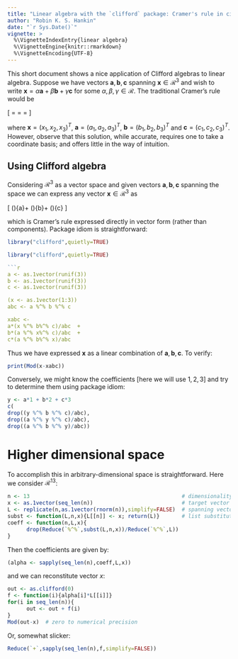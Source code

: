 ```yaml
---
title: "Linear algebra with the `clifford` package: Cramer's rule in civilised form"
author: "Robin K. S. Hankin"
date: "`r Sys.Date()`"
vignette: >
  %\VignetteIndexEntry{linear algebra}
  %\VignetteEngine{knitr::rmarkdown}
  %\VignetteEncoding{UTF-8}
---
```



This short document shows a nice application of Clifford algebras to
linear algebra.  Suppose we have vectors ${\mathbf a}, {\mathbf b},
{\mathbf c}$ spanning ${\mathbf x}\in\mathcal{R}^3$ and wish to write
${\mathbf x}=\alpha {\mathbf a}+\beta {\mathbf b}+\gamma {\mathbf c}$
for some $\alpha,\beta,\gamma\in\mathcal{R}$.  The traditional
Cramer's rule would be

\[
\alpha=\frac{
	\det\begin{bmatrix}
	x_1&b_1&c_1\\
	x_2&b_2&c_2\\
	x_3&b_3&c_3
	\end{bmatrix}
	}{
	\det\begin{bmatrix}
	a_1&b_1&c_1\\
	a_2&b_2&c_2\\
	a_3&b_3&c_3
	\end{bmatrix}
}
\qquad\beta=\frac{
	\det\begin{bmatrix}
	a_1&x_1&c_1\\
	a_2&x_2&c_2\\
	a_3&x_3&c_3
	\end{bmatrix}
	}{
	\det\begin{bmatrix}
	a_1&b_1&c_1\\
	a_2&b_2&c_2\\
	a_3&b_3&c_3
	\end{bmatrix}
}
\qquad
\gamma=\frac{
	\det\begin{bmatrix}
	a_1&b_1&x_1\\
	a_2&b_2&x_2\\
	a_3&b_3&x_3
	\end{bmatrix}
	}{
	\det\begin{bmatrix}
	a_1&b_1&c_1\\
	a_2&b_2&c_2\\
	a_3&b_3&c_3
	\end{bmatrix}
}
\]

where ${\mathbf x}=(x_1,x_2,x_3)^T$, ${\mathbf a}=(a_1,a_2,a_3)^T$,
${\mathbf b}=(b_1,b_2,b_3)^T$ and ${\mathbf c}=(c_1,c_2,c_3)^T$.
However, observe that this solution, while accurate, requires one to
take a coordinate basis; and offers little in the way of intuition.

## Using Clifford algebra

Considering $\mathcal{R}^3$ as a vector space and given vectors
${\mathbf a}, {\mathbf b}, {\mathbf c}$ spanning the space we can
express any vector ${\mathbf x}\in\mathcal{R}^3$ as

\[
\left(\frac{{\mathbf x}\wedge{\mathbf b}\wedge{\mathbf c}}{{\mathbf a}\wedge{\mathbf b}\wedge{\mathbf c}}\right){\mathbf a}+
\left(\frac{{\mathbf a}\wedge{\mathbf x}\wedge{\mathbf c}}{{\mathbf a}\wedge{\mathbf b}\wedge{\mathbf c}}\right){\mathbf b}+
\left(\frac{{\mathbf a}\wedge{\mathbf b}\wedge{\mathbf x}}{{\mathbf a}\wedge{\mathbf b}\wedge{\mathbf c}}\right){\mathbf c}
\]

which is Cramer's rule expressed directly in vector form (rather than
components).  Package idiom is straightforward:

```r
library("clifford",quietly=TRUE)
```

```r
library("clifford",quietly=TRUE)

```r
a <- as.1vector(runif(3))
b <- as.1vector(runif(3))
c <- as.1vector(runif(3))

(x <- as.1vector(1:3))
abc <- a %^% b %^% c

xabc <-
a*(x %^% b%^% c)/abc  + 
b*(a %^% x%^% c)/abc  + 
c*(a %^% b%^% x)/abc  
```

Thus we have expressed ${\mathbf x}$ as a linear combination of
${\mathbf a},{\mathbf b},{\mathbf c}$.  To verify:

```r
print(Mod(x-xabc))
```



Conversely, we might know the coefficients [here we will use
$1,2,3$] and try to determine them using package idiom:

```r
y <- a*1 + b*2 + c*3
c(
drop((y %^% b %^% c)/abc),
drop((a %^% y %^% c)/abc),
drop((a %^% b %^% y)/abc))
```


# Higher dimensional space

To accomplish this in arbitrary-dimensional space is straightforward.
Here we consider $\mathcal{R}^{13}$:

```r
n <- 13                                                # dimensionality of space
x <- as.1vector(seq_len(n))                            # target vector
L <- replicate(n,as.1vector(rnorm(n)),simplify=FALSE)  # spanning vectors
subst <- function(L,n,x){L[[n]] <- x; return(L)}       # list substitution
coeff <- function(n,L,x){
      drop(Reduce(`%^%`,subst(L,n,x))/Reduce(`%^%`,L))
}
```

Then the coefficients are given by:

```r
(alpha <- sapply(seq_len(n),coeff,L,x))
```

and we can reconstitute vector $x$:


```r
out <- as.clifford(0)
f <- function(i){alpha[i]*L[[i]]}
for(i in seq_len(n)){
      out <- out + f(i)
}
Mod(out-x)  # zero to numerical precision
```

Or, somewhat slicker:

```r
Reduce(`+`,sapply(seq_len(n),f,simplify=FALSE))
```

